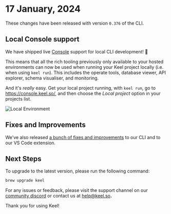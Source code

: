 
# 17 January, 2024

These changes have been released with version `0.376` of the CLI.

## Local Console support

We have shipped live [Console](https://console.keel.so/) support for local CLI development! 🚀 

This means that all the rich tooling previously only available to your hosted environments can now be used when running your Keel project locally (i.e. when using `keel run`).  This includes the operate tools, database viewer, API explorer, schema visualiser, and monitoring.

And it's _really_ easy.  Get your local project running, with `keel run`, go to https://console.keel.so/, and then choose the *Local project* option in your projects list.

![Local Environment](/release-notes/0-376-local-env-menu.png)

## Fixes and Improvements

We've also released [a bunch of fixes and improvements](https://github.com/teamkeel/keel/releases/tag/v0.376.0) to our CLI and to our VS Code extension. 

## Next Steps

To upgrade to the latest version, please run the following command:

```bash
brew upgrade keel
```

For any issues or feedback, please visit the support channel on our [community discord](https://keel.so/discord) or contact us at [help@keel.so](mailto:help@keel.so)**.**

Thank you for using Keel!